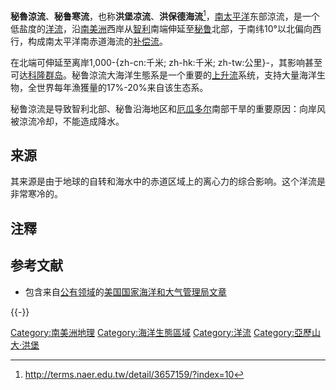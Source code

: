 '''秘魯涼流'''、'''秘鲁寒流'''，也称'''洪堡凉流'''、'''洪保德海流'''<ref>http://terms.naer.edu.tw/detail/3657159/?index=10</ref>，[[南太平洋|南太平洋]]东部涼流，是一个低盐度的[[洋流|洋流]]，沿[[南美洲|南美洲]]西岸从[[智利|智利]]南端伸延至[[秘鲁|秘鲁]]北部，于南纬10°以北偏向西行，构成南太平洋南赤道海流的[[补偿流|补偿流]]。

在北端可伸延至离岸1,000-{zh-cn:千米; zh-hk:千米; zh-tw:公里}-，其影响甚至可达[[科隆群岛|科隆群岛]]。秘鲁涼流大海洋生態系是一个重要的[[上升流|上升流]]系统，支持大量海洋生物，全世界每年漁獲量的17%-20%来自该生态系。

秘鲁涼流是导致智利北部、秘鲁沿海地区和[[厄瓜多尔|厄瓜多尔]]南部干旱的重要原因：向岸风被涼流冷却，不能造成降水。

==来源==
其来源是由于地球的自转和海水中的赤道区域上的离心力的综合影响。这个洋流是非常寒冷的。

==注釋==
{{Notefoot}}

== 参考文献 ==
{{Reflist}}
{{refbegin}}
* 包含来自[[公有领域|公有领域]]的[https://web.archive.org/web/20130617090441/http://na.nefsc.noaa.gov/lme/text/lme13.htm 美国国家海洋和大气管理局文章]
{{refend}}

{{-}}
{{World Current}}

[[Category:南美洲地理|Category:南美洲地理]]
[[Category:海洋生態區域|Category:海洋生態區域]]
[[Category:洋流|Category:洋流]]
[[Category:亞歷山大·洪堡|Category:亞歷山大·洪堡]]

{{ocean-stub}}